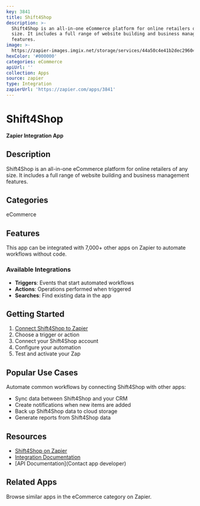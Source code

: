 ```yaml
---
key: 3841
title: Shift4Shop
description: >-
  Shift4Shop is an all-in-one eCommerce platform for online retailers of any
  size. It includes a full range of website building and business management
  features.
image: >-
  https://zapier-images.imgix.net/storage/services/44a50c4e41b2dec29604eaf4ac94a1df.png?auto=format%2Ccompress&ixlib=python-3.0.0&q=50
hexColor: '#000000'
categories: eCommerce
apiUrl: ''
collection: Apps
source: zapier
type: Integration
zapierUrl: 'https://zapier.com/apps/3841'
---
```

# Shift4Shop

**Zapier Integration App**

## Description

Shift4Shop is an all-in-one eCommerce platform for online retailers of any size. It includes a full range of website building and business management features.

## Categories

eCommerce

## Features

This app can be integrated with 7,000+ other apps on Zapier to automate workflows without code.

### Available Integrations

- **Triggers**: Events that start automated workflows
- **Actions**: Operations performed when triggered
- **Searches**: Find existing data in the app

## Getting Started

1. [Connect Shift4Shop to Zapier](https://zapier.com/apps/3841)
2. Choose a trigger or action
3. Connect your Shift4Shop account
4. Configure your automation
5. Test and activate your Zap

## Popular Use Cases

Automate common workflows by connecting Shift4Shop with other apps:

- Sync data between Shift4Shop and your CRM
- Create notifications when new items are added
- Back up Shift4Shop data to cloud storage
- Generate reports from Shift4Shop data

## Resources

- [Shift4Shop on Zapier](https://zapier.com/apps/3841)
- [Integration Documentation](https://zapier.com/apps/3841/integrations)
- [API Documentation](Contact app developer)

## Related Apps

Browse similar apps in the eCommerce category on Zapier.
